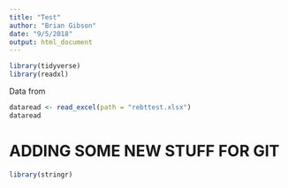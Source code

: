 ```yaml
---
title: "Test"
author: "Brian Gibson"
date: "9/5/2018"
output: html_document
---
```


```r
library(tidyverse)
library(readxl)
```

Data from 

```r
dataread <- read_excel(path = "rebttest.xlsx")
dataread
```

# ADDING SOME NEW STUFF FOR GIT

```r
library(stringr)
```


